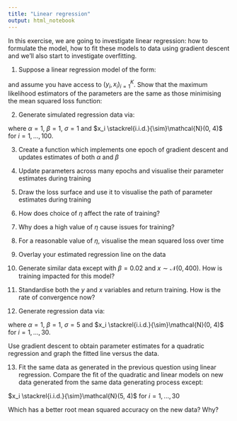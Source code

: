 ```yaml
---
title: "Linear regression"
output: html_notebook
---
```


In this exercise, we are going to investigate linear regression: how to formulate the model, how to fit these models to data using gradient descent and we'll also start to investigate overfitting.

1. Suppose a linear regression model of the form:

\begin{equation}
y_i \stackrel{i.i.d.}{\sim} \mathcal{N}(\alpha + \beta x_i, \sigma)
\end{equation}

and assume you have access to $(y_i,x_i)_{i=1}^{K}$. Show that the maximum likelihood estimators of the parameters are the same as those minimising the mean squared loss function:

\begin{equation}
L = \frac{1}{K} \sum_{i=1}^{K} (y_i - (\alpha + \beta x_i))^2
\end{equation}

2. Generate simulated regression data via:

\begin{equation}
y_i \stackrel{i.i.d.}{\sim} \mathcal{N}(\alpha + \beta x_i, \sigma)
\end{equation}

where $\alpha=1$, $\beta=1$, $\sigma=1$ and $x_i \stackrel{i.i.d.}{\sim}\mathcal{N}(0, 4)$ for $i =1,...,100$.

3. Create a function which implements one epoch of gradient descent and updates estimates of both $\alpha$ and $\beta$

4. Update parameters across many epochs and visualise their parameter estimates during training

5. Draw the loss surface and use it to visualise the path of parameter estimates during training

6. How does choice of $\eta$ affect the rate of training?

7. Why does a high value of $\eta$ cause issues for training?

8. For a reasonable value of $\eta$, visualise the mean squared loss over time

9. Overlay your estimated regression line on the data

10. Generate similar data except with $\beta=0.02$ and $x\sim\mathcal{N}(0, 400)$. How is training impacted for this model? 

11. Standardise both the $y$ and $x$ variables and return training. How is the rate of convergence now?

12. Generate regression data via:

\begin{equation}
y_i \stackrel{i.i.d.}{\sim} \mathcal{N}(\alpha + \beta x_i, \sigma)
\end{equation}

where $\alpha=1$, $\beta=1$, $\sigma=5$ and $x_i \stackrel{i.i.d.}{\sim}\mathcal{N}(0, 4)$ for $i =1,...,30$.

Use gradient descent to obtain parameter estimates for a quadratic regression and graph the fitted line versus the data.

13. Fit the same data as generated in the previous question using linear regression. Compare the fit of the quadratic and linear models on new data generated from the same data generating process except:

$x_i \stackrel{i.i.d.}{\sim}\mathcal{N}(5, 4)$ for $i =1,...,30$

Which has a better root mean squared accuracy on the new data? Why?
